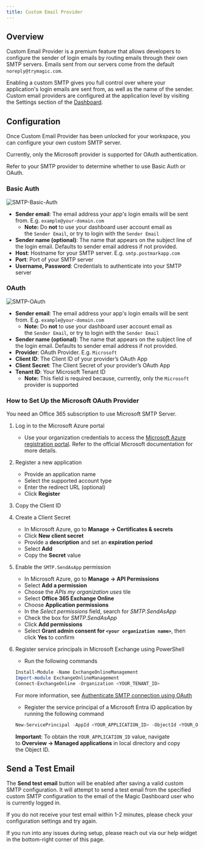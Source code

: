 ```yaml
---
title: Custom Email Provider
---
```



## Overview

<GrowthPlanCallout />

Custom Email Provider is a premium feature that allows developers to configure the sender of login emails by routing emails through their own SMTP servers. Emails sent from our servers come from the default `noreply@trymagic.com`.

Enabling a custom SMTP gives you full control over where your application's login emails are sent from, as well as the name of the sender. Custom email providers are configured at the application level by visiting the Settings section of the [Dashboard](https://dashboard.magic.link).

## Configuration

Once Custom Email Provider has been unlocked for your workspace, you can configure your own custom SMTP server.

<Note>
  Currently, only the Microsoft provider is supported for OAuth authentication.
</Note>

Refer to your SMTP provider to determine whether to use Basic Auth or OAuth.

### Basic Auth

<Frame>
  <img
    src="/images/SMTP-Basic-Auth.webp"
    alt="SMTP-Basic-Auth"
  />
</Frame>

- **Sender email**: The email address your app's login emails will be sent from. E.g. `example@your-domain.com`
  - ⁠**Note:** Do **not** to use your dashboard user account email as the `Sender Email`, or try to login with the `Sender Email`
- **Sender name (optional)**: The name that appears on the subject line of the login email. Defaults to sender email address if not provided.
- **Host**: Hostname for your SMTP server. E.g. `smtp.postmarkapp.com`
- **Port**: Port of your SMTP server
- **Username, Password**: Credentials to authenticate into your SMTP server

### OAuth

<Frame>
  <img
    src="/images/SMTP-OAuth.webp"
    alt="SMTP-OAuth"
  />
</Frame>

- **Sender email**: The email address your app's login emails will be sent from. E.g. `example@your-domain.com`
  - ⁠**Note:** Do **not** to use your dashboard user account email as the `Sender Email`, or try to login with the `Sender Email`
- **Sender name (optional)**: The name that appears on the subject line of the login email. Defaults to sender email address if not provided.
- **Provider**: OAuth Provider. E.g. `Microsoft`
- **Client ID**: The Client ID of your provider’s OAuth App
- **Client Secret**: The Client Secret of your provider’s OAuth App
- **Tenant ID**: Your Microsoft Tenant ID⁠
  - **Note:** This field is required because, currently, only the `Microsoft` provider is supported

### How to Set Up the Microsoft OAuth Provider

<Note>
  You need an Office 365 subscription to use Microsoft SMTP Server.
</Note>

1. Log in to the Microsoft Azure portal
    - Use your organization credentials to access the [Microsoft Azure registration portal](https://learn.microsoft.com/en-us/azure). Refer to the official Microsoft documentation for more details.
2. Register a new application
    - Provide an application name
    - Select the supported account type
    - Enter the redirect URL (optional)
    - Click **Register**
3. Copy the Client ID
4. Create a Client Secret
    - In Microsoft Azure, go to **Manage -> Certificates & secrets**
    - Click **New client secret**
    - Provide a **description** and set an **expiration period**
    - Select **Add**
    - Copy the **Secret** value
5. Enable the `SMTP.SendAsApp` permission
    - In Microsoft Azure, go to **Manage -> API Permissions**
    - Select **Add a permission**
    - Choose the *APIs my organization uses* tile
    - Select **Office 365 Exchange Online**
    - Choose **Application permissions**
    - In the *Select permissions* field, search for *SMTP.SendAsApp*
    - Check the box for *SMTP.SendAsApp*
    - Click **Add permissions**
    - Select **Grant admin consent for `<your organization name>`**, then click **Yes** to confirm

6. Register service principals in Microsoft Exchange using PowerShell
    - Run the following commands
    ```powershell PowerShell
    Install-Module -Name ExchangeOnlineManagement
    Import-module ExchangeOnlineManagement
    Connect-ExchangeOnline -Organization <YOUR_TENANT_ID>
    ```

    ⁠For more information, see [Authenticate SMTP connection using OAuth](https://learn.microsoft.com/en-us/exchange/client-developer/legacy-protocols/how-to-authenticate-an-imap-pop-smtp-application-by-using-oauth)
    - Register the service principal of a Microsoft Entra ID application by running the following command
    ```powershell PowerShell
    New-ServicePrincipal -AppId <YOUR_APPLICATION_ID> -ObjectId <YOUR_OBJECT_ID>
    ```
    **Important**: To obtain the `YOUR_APPLICATION_ID` value, navigate to **Overview -> Managed applications** in local directory and copy the Object ID. 


## Send a Test Email

The **Send test email** button will be enabled after saving a valid custom SMTP configuration. It will attempt to send a test email from the specified custom SMTP configuration to the email of the Magic Dashboard user who is currently logged in.

If you do not receive your test email within 1-2 minutes, please check your configuration settings and try again.

If you run into any issues during setup, please reach out via our help widget in the bottom-right corner of this page.
